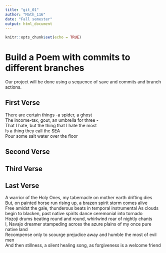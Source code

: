 ---
title: "git_01"
author: "Math_116"
date: "Fall semester"
output: html_document
---

```{r setup, include=FALSE}
knitr::opts_chunk$set(echo = TRUE)
```
# Build a Poem with commits to different branches
Our project will be done using a sequence of save and commits and branch actions.
<!-- Do not modify or change any text in "!--" bracketed areas such as this --- these are instructions to
you, if you change any of this the git program will notice it and compromise your git merging strategy !-->

## First Verse 
<!--Put the first five lines of a poem by Lewis Carrol in this section!-->

There are certain things -a spider, a ghost  
The income-tax, gout, an umbrella for three -  
That I hate, but the thing that I hate the most  
Is a thing they call the SEA  
Pour some salt water over the floor  

## Second Verse
<!--Put the first five lines of a poem by Robert Frost here!-->

## Third Verse
<!--Put the first two verses of The Walrus and the Carpenter here!-->

## Last Verse
<!--Put a short poem of your choice 8-20 lines,here!-->

A warrior of the Holy Ones, my tabernacle on mother earth drifting dies  
But, on painted horse run rising up, a brazen spirit storm comes alive  
Free amidst the gale, thunderous beats in temporal instrumental
As clouds begin to blacken, past native spirits dance ceremonial into tornado  
Hozoji drums beating round and round, whirlwind roar of nightly chants  
I, Navajo dreamer stampeding across the azure plains of my once pure native land  
Recompense only to scourge prejudice away and humble the most of evil men  
And then stillness, a silent healing song, as forgiveness is a welcome friend  
